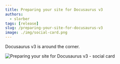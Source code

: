```yaml
---
title: Preparing your site for Docusaurus v3
authors:
  - slorber
tags: [release]
slug: /preparing-your-site-for-docusaurus-v3
image: ./img/social-card.png
---
```


Docusaurus v3 is around the corner.

![Preparing your site for Docusaurus v3 - social card](./img/social-card.png)

<!--truncate-->
